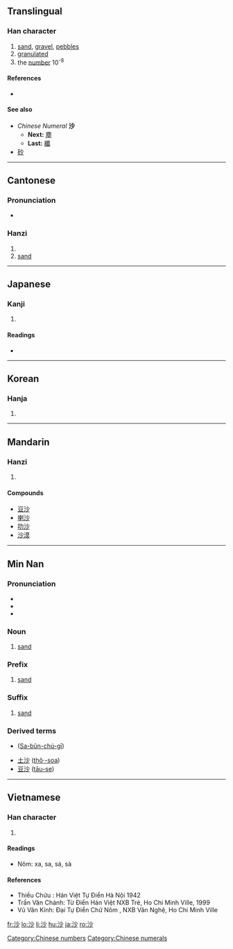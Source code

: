 ==Translingual==

===Han character===
{{Han char|rn=85|rad=水|as=04|sn=7|four=3912<sub>0</sub>|canj=水火竹 (EFH)|ids=⿰[[氵]][[少]]}}

# [[sand]], [[gravel]], [[pebbles]]
# [[granulated]]
# the [[number]] 10<sup>-8</sup>

====References====
* {{Han ref|kx=0611.210|dkj=17212|dj=1005.030|hdz=31562.090|uh=6C99|ud=27801|bh=A846|bd=43078}}

====See also====
* ''Chinese Numeral'' '''沙'''
** '''Next:''' [[塵]]
** '''Last:''' [[纖]]
*[[砂]]

[[Category:Chinese numbers]]
[[Category:Chinese numerals]]

----

==Cantonese==

===Pronunciation===
* {{IPA|/saː˥/|lang=yue}}

===Hanzi===
{{yue-hanzi|jyut=|y=sa1}}

# {{defn|Cantonese|sort=水04}}
# [[sand]]

----

==Japanese==

===Kanji===
{{ja-kanji|grade=|rs=水04}}

# {{defn|Japanese}}

====Readings====
* {{ja-readings|on=[[さ]] (sa), [[しゃ]] (sha)|kun=[[すな]] (suna), [[よなげる]] (yonageru)}}

----

==Korean==

===Hanja===
{{ko-hanja|hangeul=사|eumhun=|rv=sa|mr=sa|y=sa}}

# {{defn|Korean|sort=水04}}

----

==Mandarin==

===Hanzi===
{{cmn-hanzi|pin=[[shā]] ([[sha1]])|wg=sha<sup>1</sup>}}

# {{defn|Mandarin|sort=水04}}

====Compounds====
* [[豆沙]]
* [[喇沙]]<!-- lǎshā: La Salle, laksa -->
* [[叻沙]]
* [[沙漠]]

----

==Min Nan==

===Pronunciation===
* {{IPA|[ sa˥˥ ]|lang=nan}}
* {{IPA|[ se˥˥ ]|lang=nan}}
* {{IPA|[ sua˥˥ ]|lang=nan}}

===Noun===
{{nan-noun|ts|poj=soa|pojt=soa1|rs=水04}}

# [[sand]]

===Prefix===
{{infl|nan|prefix|traditional and simplified||POJ|sa}}

# [[sand]]

===Suffix===
{{infl|nan|suffix|traditional and simplified||POJ|se}}

# [[sand]]

===Derived terms===
* {{zh-ts|沙文主義|沙文主义}} ([[Sa-bûn-chú-gī]])
* [[土沙]] ([[thô·-soa]])
* [[豆沙]] ([[tāu-se]])

----

==Vietnamese==

===Han character===
{{vi-hantu|sa, sá|rs=水04}}

# {{defn|Vietnamese|sort=水04}}

====Readings====
* Nôm: xa, sa, sá, sà

====References====
* Thiều Chửu : Hán Việt Tự Điển  Hà Nội 1942
* Trần Văn Chánh: Từ Điển Hán Việt NXB Trẻ, Ho Chi Minh Ville, 1999
* Vũ Văn Kính: Đại Tự Điển Chữ Nôm , NXB Văn Nghệ, Ho Chi Minh Ville

[[fr:沙]]
[[lo:沙]]
[[li:沙]]
[[hu:沙]]
[[ja:沙]]
[[ro:沙]]